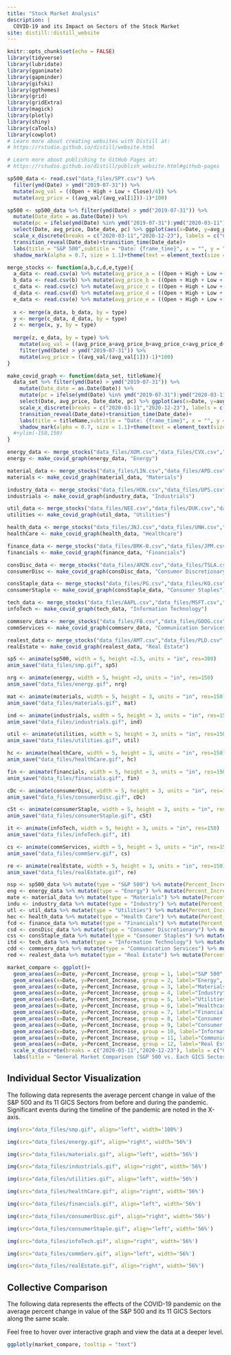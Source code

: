 ```yaml
---
title: "Stock Market Analysis"
description: |
  COVID-19 and its Impact on Sectors of the Stock Market
site: distill::distill_website
---
```


```r
knitr::opts_chunk$set(echo = FALSE)
library(tidyverse)
library(lubridate)
library(gganimate)
library(gapminder)
library(gifski)
library(ggthemes)
library(grid)
library(gridExtra)
library(magick)
library(plotly)
library(shiny)
library(caTools)
library(cowplot)
# Learn more about creating websites with Distill at:
# https://rstudio.github.io/distill/website.html

# Learn more about publishing to GitHub Pages at:
# https://rstudio.github.io/distill/publish_website.html#github-pages

```

```r
sp500_data <- read.csv("data_files/SPY.csv") %>% 
  filter(ymd(Date) > ymd("2019-07-31")) %>%
  mutate(avg_val = ((Open + High + Low + Close)/4)) %>% 
  mutate(avg_price = ((avg_val/(avg_val[1]))-1)*100)

sp500 <- sp500_data %>% filter(ymd(Date) > ymd("2019-07-31")) %>% 
  mutate(Date_date = as.Date(Date)) %>% 
  mutate(pc = ifelse(ymd(Date) %in% ymd("2019-07-31"):ymd("2020-03-11"), "Before Pandemic", ifelse(ymd(Date) %in% ymd("2020-03-12"):ymd("2020-12-23"), "During Pandemic", "Vaccinations Begin"))) %>%
  select(Date, avg_price, Date_date, pc) %>% ggplot(aes(x=Date, y=avg_price, color=pc, group = 1)) + geom_point() + 
  scale_x_discrete(breaks = c("2020-03-11","2020-12-23"), labels = c("COVID-19 Pandemic Declared","COVID-19 Vaccination Begins"))+
  transition_reveal(Date_date)+transition_time(Date_date)+ 
  labs(title = "S&P 500",subtitle = "Date: {frame_time}", x = "", y = "Average Price Increase (%)", caption="Source: Yahoo Finance", color = "COVID-19 Time Frame")+
  shadow_mark(alpha = 0.7, size = 1.1)+theme(text = element_text(size = 8))
```

```r
merge_stocks <- function(a,b,c,d,e,type){
  a_data <- read.csv(a) %>% mutate(avg_price_a = ((Open + High + Low + Close)/4))
  b_data <- read.csv(b) %>% mutate(avg_price_b = ((Open + High + Low + Close)/4))
  c_data <- read.csv(c) %>% mutate(avg_price_c = ((Open + High + Low + Close)/4))
  d_data <- read.csv(d) %>% mutate(avg_price_d = ((Open + High + Low + Close)/4))
  e_data <- read.csv(e) %>% mutate(avg_price_e = ((Open + High + Low + Close)/4))
  
  x <- merge(a_data, b_data, by = type)
  y <- merge(c_data, d_data, by = type)
  z <- merge(x, y, by = type)
  
  merge(z, e_data, by = type) %>% 
    mutate(avg_val = ((avg_price_a+avg_price_b+avg_price_c+avg_price_d+avg_price_e)/5)) %>% 
    filter(ymd(Date) > ymd("2019-07-31")) %>% 
    mutate(avg_price = ((avg_val/(avg_val[1]))-1)*100) 
}

make_covid_graph <- function(data_set, titleName){
  data_set %>% filter(ymd(Date) > ymd("2019-07-31")) %>% 
    mutate(Date_date = as.Date(Date)) %>% 
    mutate(pc = ifelse(ymd(Date) %in% ymd("2019-07-31"):ymd("2020-03-11"), "C", ifelse(ymd(Date) %in% ymd("2020-03-12"):ymd("2020-12-23"), "E", "F"))) %>% 
    select(Date, avg_price, Date_date, pc) %>% ggplot(aes(x=Date, y=avg_price, color=pc, group = 1)) + geom_point() + 
    scale_x_discrete(breaks = c("2020-03-11","2020-12-23"), labels = c("COVID-19 Pandemic Declared","COVID-19 Vaccination Begins"))+
    transition_reveal(Date_date)+transition_time(Date_date)+ 
    labs(title = titleName,subtitle = "Date: {frame_time}", x = "", y = "Average Price Increase (%)", caption="Source: Yahoo Finance")+
    shadow_mark(alpha = 0.7, size = 1.1)+theme(text = element_text(size = 10))+ theme(legend.position='none')
  #+ylim(-150,150)
}

energy_data <- merge_stocks("data_files/XOM.csv","data_files/CVX.csv","data_files/COP.csv","data_files/EOG.csv","data_files/SLB.csv","Date")
energy <- make_covid_graph(energy_data, "Energy")

material_data <- merge_stocks("data_files/LIN.csv","data_files/APD.csv","data_files/SHW.csv","data_files/ECL.csv","data_files/FCX.csv","Date")
materials <- make_covid_graph(material_data, "Materials")

industry_data <- merge_stocks("data_files/HON.csv","data_files/UPS.csv","data_files/UNP.csv","data_files/BA.csv","data_files/RTX.csv","Date")
industrials <- make_covid_graph(industry_data, "Industrials")

util_data <- merge_stocks("data_files/NEE.csv","data_files/DUK.csv","data_files/SO.csv","data_files/D.csv","data_files/EXC.csv","Date")
utilities <- make_covid_graph(util_data, "Utilities")

health_data <- merge_stocks("data_files/JNJ.csv","data_files/UNH.csv","data_files/PFE.csv","data_files/ABBV.csv","data_files/ABT.csv","Date")
healthCare <- make_covid_graph(health_data, "Healthcare")

finance_data <- merge_stocks("data_files/BRK-B.csv","data_files/JPM.csv","data_files/BAC.csv","data_files/WFC.csv","data_files/C.csv","Date")
financials <- make_covid_graph(finance_data, "Financials")

consDisc_data <- merge_stocks("data_files/AMZN.csv","data_files/TSLA.csv","data_files/HD.csv","data_files/MCD.csv","data_files/NKE.csv","Date")
consumerDisc <- make_covid_graph(consDisc_data, "Consumer Discretionary")

consStaple_data <- merge_stocks("data_files/PG.csv","data_files/KO.csv","data_files/PEP.csv","data_files/WMT.csv","data_files/COST.csv","Date")
consumerStaple <- make_covid_graph(consStaple_data, "Consumer Staples")

tech_data <- merge_stocks("data_files/AAPL.csv","data_files/MSFT.csv","data_files/NVDA.csv","data_files/V.csv","data_files/PYPL.csv","Date")
infoTech <- make_covid_graph(tech_data, "Information Technology")

commserv_data <- merge_stocks("data_files/FB.csv","data_files/GOOG.csv","data_files/DIS.csv","data_files/CMCSA.csv","data_files/VZ.csv","Date")
commServices <- make_covid_graph(commserv_data, "Communication Services")

realest_data <- merge_stocks("data_files/AMT.csv","data_files/PLD.csv","data_files/CCI.csv","data_files/EQIX.csv","data_files/PSA.csv","Date")
realEstate <- make_covid_graph(realest_data, "Real Estate")

```

```r
sp5 <- animate(sp500, width = 5, height =2.5, units = "in", res=300)
anim_save("data_files/smp.gif", sp5)

nrg <- animate(energy, width = 5, height =3, units = "in", res=150)
anim_save("data_files/energy.gif", nrg)

mat <- animate(materials, width = 5, height = 3, units = "in", res=150)
anim_save("data_files/materials.gif", mat)

ind <- animate(industrials, width = 5, height = 3, units = "in", res=150)
anim_save("data_files/industrials.gif", ind)

util <- animate(utilities, width = 5, height = 3, units = "in", res=150)
anim_save("data_files/utilities.gif", util)

hc <- animate(healthCare, width = 5, height = 3, units = "in", res=150)
anim_save("data_files/healthCare.gif", hc)

fin <- animate(financials, width = 5, height = 3, units = "in", res=150)
anim_save("data_files/financials.gif", fin)

cDc <- animate(consumerDisc, width = 5, height = 3, units = "in", res=150)
anim_save("data_files/consumerDisc.gif", cDc)

cSt <- animate(consumerStaple, width = 5, height = 3, units = "in", res=150)
anim_save("data_files/consumerStaple.gif", cSt)

it <- animate(infoTech, width = 5, height = 3, units = "in", res=150)
anim_save("data_files/infoTech.gif", it)

cs <- animate(commServices, width = 5, height = 3, units = "in", res=150)
anim_save("data_files/commServ.gif", cs)

re <- animate(realEstate, width = 5, height = 3, units = "in", res=150)
anim_save("data_files/realEstate.gif", re)
```

```r
nsp <- sp500_data %>% mutate(type = "S&P 500") %>% mutate(Percent_Increase = avg_price) %>% select(Date, Percent_Increase, type) %>% filter(ymd(Date) > ymd("2019-07-31"))
eng <- energy_data %>% mutate(type = "Energy") %>% mutate(Percent_Increase = avg_price) %>% select(Date, Percent_Increase, type) %>% filter(ymd(Date) > ymd("2019-07-31")) 
mate <- material_data %>% mutate(type = "Materials") %>% mutate(Percent_Increase = avg_price) %>% select(Date, Percent_Increase, type) %>% filter(ymd(Date) > ymd("2019-07-31")) 
indu <- industry_data %>% mutate(type = "Industry") %>% mutate(Percent_Increase = avg_price) %>% select(Date, Percent_Increase, type) %>% filter(ymd(Date) > ymd("2019-07-31")) 
utl <- util_data %>% mutate(type = "Utilities") %>% mutate(Percent_Increase = avg_price) %>% select(Date, Percent_Increase, type) %>% filter(ymd(Date) > ymd("2019-07-31")) 
hec <- health_data %>% mutate(type = "Health Care") %>% mutate(Percent_Increase = avg_price) %>% select(Date, Percent_Increase, type) %>% filter(ymd(Date) > ymd("2019-07-31")) 
fcd <- finance_data %>% mutate(type = "Financials") %>% mutate(Percent_Increase = avg_price) %>% select(Date, Percent_Increase, type) %>% filter(ymd(Date) > ymd("2019-07-31")) 
csd <- consDisc_data %>% mutate(type = "Consumer Discretionary") %>% mutate(Percent_Increase = avg_price) %>% select(Date, Percent_Increase, type) %>% filter(ymd(Date) > ymd("2019-07-31")) 
css <- consStaple_data %>% mutate(type = "Consumer Staples") %>% mutate(Percent_Increase = avg_price) %>% select(Date, Percent_Increase, type) %>% filter(ymd(Date) > ymd("2019-07-31")) 
itd <- tech_data %>% mutate(type = "Information Technology") %>% mutate(Percent_Increase = avg_price) %>% select(Date, Percent_Increase, type) %>% filter(ymd(Date) > ymd("2019-07-31")) 
cdd <- commserv_data %>% mutate(type = "Communication Services") %>% mutate(Percent_Increase = avg_price) %>% select(Date, Percent_Increase, type) %>% filter(ymd(Date) > ymd("2019-07-31")) 
red <- realest_data %>% mutate(type = "Real Estate") %>% mutate(Percent_Increase = avg_price) %>% select(Date, Percent_Increase, type) %>% filter(ymd(Date) > ymd("2019-07-31")) 

market_compare <- ggplot()+
  geom_area(aes(x=Date, y=Percent_Increase, group = 1, label="S&P 500", text = paste("Date:",Date,"\n","Price Increase (%):",Percent_Increase,"\n","GICS Sector:","S&P 500")), fill="black", color = "black", alpha=0.4, data = nsp)+
  geom_area(aes(x=Date, y=Percent_Increase, group = 2, label="Energy", text = paste("Date:",Date,"\n","Price Increase (%):",Percent_Increase,"\n","GICS Sector:","Energy")), fill="green", alpha=0.4, data = eng)+
  geom_area(aes(x=Date, y=Percent_Increase, group = 3, label="Materials", text = paste("Date:",Date,"\n","Price Increase (%):",Percent_Increase,"\n","GICS Sector:","Materials")), fill="brown", alpha=0.4, data = mate)+
  geom_area(aes(x=Date, y=Percent_Increase, group = 4, label="Industry", text = paste("Date:",Date,"\n","Price Increase (%):",Percent_Increase,"\n","GICS Sector:","Industry")), fill="gray", color = "black", alpha=0.4, data = indu)+
  geom_area(aes(x=Date, y=Percent_Increase, group = 5, label="Utilities", text = paste("Date:",Date,"\n","Price Increase (%):",Percent_Increase,"\n","GICS Sector:","Utilities")), fill="orange", alpha=0.4, data = utl)+
  geom_area(aes(x=Date, y=Percent_Increase, group = 6, label="Healthcare", text = paste("Date:",Date,"\n","Price Increase (%):",Percent_Increase,"\n","GICS Sector:","Healthcare")), fill="darkcyan", color = "black", alpha=0.4, data = hec)+
  geom_area(aes(x=Date, y=Percent_Increase, group = 7, label="Financials", text = paste("Date:",Date,"\n","Price Increase (%):",Percent_Increase,"\n","GICS Sector:","Financials")), fill="purple", alpha=0.4, data = fcd)+
  geom_area(aes(x=Date, y=Percent_Increase, group = 8, label="Consumer Discretionary", text = paste("Date:",Date,"\n","Price Increase (%):",Percent_Increase,"\n","GICS Sector:","Consumer Discretionary")), fill="yellow", color = "black", alpha=0.4, data = csd)+
  geom_area(aes(x=Date, y=Percent_Increase, group = 9, label="Consumer Staples", text = paste("Date:",Date,"\n","Price Increase (%):",Percent_Increase,"\n","GICS Sector:","Consumer Staples")), fill="pink", color = "black", alpha=0.4, data = css)+
  geom_area(aes(x=Date, y=Percent_Increase, group = 10, label="Information Technology", text = paste("Date:",Date,"\n","Price Increase (%):",Percent_Increase,"\n","GICS Sector:","Information Technology")), fill="blue", alpha=0.4, data = itd)+
  geom_area(aes(x=Date, y=Percent_Increase, group = 11, label="Communication Services", text = paste("Date:",Date,"\n","Price Increase (%):",Percent_Increase,"\n","GICS Sector:","Communication Services")), fill="red", color = "black", alpha=0.4, data = cdd)+
  geom_area(aes(x=Date, y=Percent_Increase, group = 12, label="Real Estate", text = paste("Date:",Date,"\n","Price Increase (%):",Percent_Increase,"\n","GICS Sector:","Real Estate")), fill="violet", color = "black", alpha=0.4, data = red)+
  scale_x_discrete(breaks = c("2020-03-11","2020-12-23"), labels = c("COVID-19 Pandemic Declared","COVID-19 Vaccination Begins"))+
  labs(title = "General Market Comparison (S&P 500 vs. Each GICS Sector)",subtitle = "Information Technology rose significantly", x = "", y = "Average Price Increase (%)", caption="Source: Yahoo Finance", color = "COVID-19 Time Frame")
```

## Individual Sector Visualization

The following data represents the average percent change in value of the S&P 500 and its 11 GICS Sectors from before and during the pandemic. Significant events during the timeline of the pandemic are noted in the X-axis.

```r
img(src="data_files/smp.gif", align="left", width='100%')
```

```r
img(src="data_files/energy.gif", align="right", width='56%')
```

```r
img(src="data_files/materials.gif", align="left", width='56%')
```

```r
img(src="data_files/industrials.gif", align="right", width='56%')
```

```r
img(src="data_files/utilities.gif", align="left", width='56%')
```

```r
img(src="data_files/healthCare.gif", align="right", width='56%')
```

```r
img(src="data_files/financials.gif", align="left", width='56%')
```

```r
img(src="data_files/consumerDisc.gif", align="right", width='56%')
```

```r
img(src="data_files/consumerStaple.gif", align="left", width='56%')
```

```r
img(src="data_files/infoTech.gif", align="right", width='56%')
```

```r
img(src="data_files/commServ.gif", align="left", width='56%')
```

```r
img(src="data_files/realEstate.gif", align="right", width='56%')
```

## Collective Comparison

The following data represents the effects of the COVID-19 pandemic on the average percent change in value of the S&P 500 and its 11 GICS Sectors along the same scale. 

Feel free to hover over interactive graph and view the data at a deeper level.

```r
ggplotly(market_compare, tooltip = "text")
```

